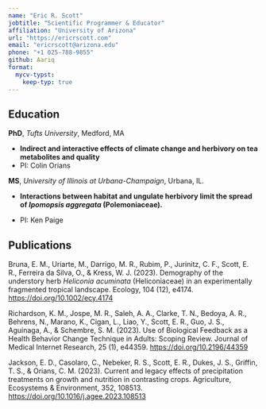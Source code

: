 ```yaml
---
name: "Eric R. Scott"
jobtitle: "Scientific Programmer & Educator"
affiliation: "University of Arizona"
url: "https://ericrscott.com"
email: "ericrscott@arizona.edu"
phone: "+1 025-788-9855"
github: Aariq
format:
  mycv-typst: 
    keep-typ: true
---
```


## Education

<!--# TODO instead of daterange=value, just take the first line of the div and use it for the left column putting everything else in the right column-->

::: {.cv-date-entry daterange="2014–2020"}
**PhD**, *Tufts University*, Medford, MA

-   **Indirect and interactive effects of climate change and herbivory on tea metabolites and quality**
-   PI: Colin Orians
:::

::: {.cv-date-entry daterange="2007–2010"}
**MS**, *University of Illinois at Urbana-Champaign*, Urbana, IL.

-   **Interactions between habitat and ungulate herbivory limit the spread of *Ipomopsis aggregata* (Polemoniaceae).**

-   PI: Ken Paige
:::

## Publications

<!--# The .publications div just does a simple indenting of all lines except the first.  The optional `boldauth` key simply puts an author name (or really any string) in bold in all entries -->

::: {.publications boldauth="Scott, E. R."}
Bruna, E. M., Uriarte, M., Darrigo, M. R., Rubim, P., Jurinitz, C. F., Scott, E. R., Ferreira da Silva, O., & Kress, W. J.
(2023).
Demography of the understory herb *Heliconia acuminata* (Heliconiaceae) in an experimentally fragmented tropical landscape.
Ecology, 104 (12), e4174.
<https://doi.org/10.1002/ecy.4174>

Richardson, K. M., Jospe, M. R., Saleh, A. A., Clarke, T. N., Bedoya, A. R., Behrens, N., Marano, K., Cigan, L., Liao, Y., Scott, E. R., Guo, J. S., Aguinaga, A., & Schembre, S. M.
(2023).
Use of Biological Feedback as a Health Behavior Change Technique in Adults: Scoping Review.
Journal of Medical Internet Research, 25 (1), e44359.
<https://doi.org/10.2196/44359>

Jackson, E. D., Casolaro, C., Nebeker, R. S., Scott, E. R., Dukes, J. S., Griffin, T. S., & Orians, C. M.
(2023).
Current and legacy effects of precipitation treatments on growth and nutrition in contrasting crops.
Agriculture, Ecosystems & Environment, 352, 108513.
<https://doi.org/10.1016/j.agee.2023.108513>
:::
